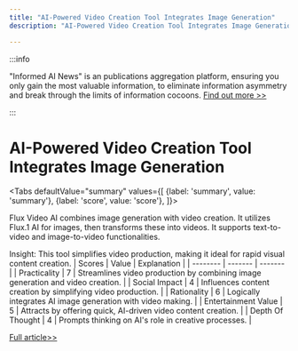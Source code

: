 ```yaml
---
title: "AI-Powered Video Creation Tool Integrates Image Generation"
description: "AI-Powered Video Creation Tool Integrates Image Generation"

---
```



:::info

"Informed AI News" is an publications aggregation platform, ensuring you only gain the most valuable information, to eliminate information asymmetry and break through the limits of information cocoons.  [Find out more >>](/)

:::

# AI-Powered Video Creation Tool Integrates Image Generation


<Tabs
	defaultValue="summary"
	values={[
	{label: 'summary', value: 'summary'},
	{label: 'score', value: 'score'},
]}>
<TabItem value="summary">


Flux Video AI combines image generation with video creation. It utilizes Flux.1 AI for images, then transforms these into videos. It supports text-to-video and image-to-video functionalities.

Insight: This tool simplifies video production, making it ideal for rapid visual content creation.
</TabItem>
<TabItem value="score">
	| Scores     | Value   | Explanation |
	| -------- | ------- | ------- |
	| Practicality  | 7    | Streamlines video production by combining image generation and video creation.    |
	| Social Impact | 4     | Influences content creation by simplifying video production.    |
	| Rationality    | 6    | Logically integrates AI image generation with video making.    |
	| Entertainment Value    | 5    | Attracts by offering quick, AI-driven video content creation.    |
	| Depth Of Thought    | 4    | Prompts thinking on AI's role in creative processes.    |
</TabItem>
</Tabs>

[Full article>>](https://github.com/ruanyf/weekly/issues/5071)
